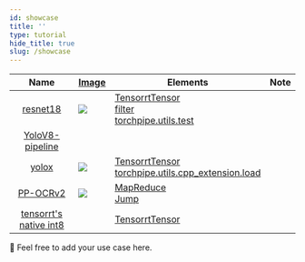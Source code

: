 ```yaml
---
id: showcase
title: ''
type: tutorial
hide_title: true
slug: /showcase
---
```


 

|           Name           | [Image](../tools/vis.mdx)              | Elements                                                                                                  | Note |
|:------------------------:|----------------------------------------|-----------------------------------------------------------------------------------------------------------|------|
|        [resnet18]        | ![](../assets/resnet18_gpu_decode.svg) | [TensorrtTensor](../backend-reference/torch.mdx#tensorrttensor)<br />[filter]<br />[torchpipe.utils.test] |      |
| [YoloV8-pipeline](https://github.com/torchpipe/torchpipe/tree/develop/examples/pipeline) |                                        |                                            |      |
|         [yolox]          | ![](../assets/yolox.svg)               | [TensorrtTensor](../backend-reference/torch.mdx#tensorrttensor)<br />[torchpipe.utils.cpp_extension.load] |      |
|        [PP-OCRv2]        | ![](../assets/ppocr.svg)               | [MapReduce](../Inter-node/graphtraversal.mdx#mapreduce)<br />[Jump]                                       |      |
| [tensorrt's native int8] |                                        | [TensorrtTensor](../backend-reference/torch.mdx#tensorrttensor)                                           |      |


[resnet18]: https://github.com/torchpipe/torchpipe/tree/main/examples/resnet18
[yolox]: https://github.com/torchpipe/torchpipe/tree/main/examples/yolox
[PP-OCRv2]: https://github.com/torchpipe/torchpipe/tree/main/examples/ppocr
[TensorRT's native INT8]: https://github.com/torchpipe/torchpipe/tree/main/examples/int8

[torchpipe.utils.cpp_extension.load]: ../python/compile.mdx
[filter]: ../Inter-node/filter.mdx
[torchpipe.utils.test]: ../python/test.mdx
[Jump]: ../Inter-node/graphtraversal.mdx#jump

🙏 Feel free to add your use case here.